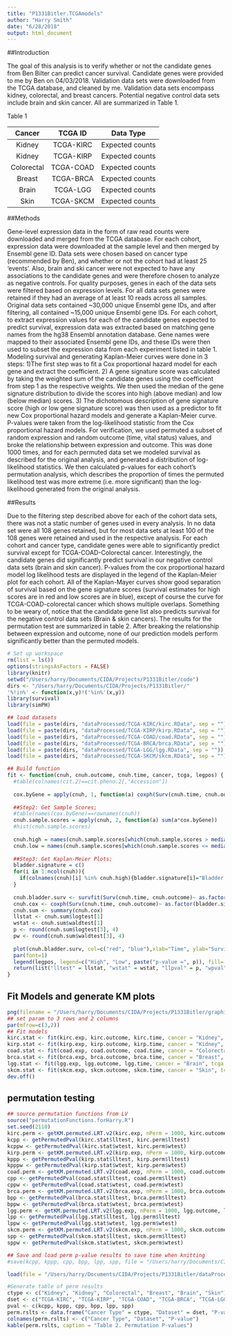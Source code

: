 ```yaml
---
title: "P1331Bitler.TCGAmodels"
author: "Harry Smith"
date: "6/28/2018"
output: html_document
---
```


##Introduction

The goal of this analysis is to verify whether or not the candidate genes from Ben Bilter can predict cancer survival. Candidate genes were provided to me by Ben on 04/03/2018. Validation data sets were downloaded from the TCGA database, and cleaned by me. Validation data sets encompass kidney, colorectal, and breast cancers. Potential negative control data sets include brain and skin cancer. All are summarized in Table 1.  

Table 1

| Cancer | TCGA ID | Data Type | 
| :----: | :----: |:-----:|
| Kidney | TCGA-KIRC | Expected counts | 
| Kidney | TCGA-KIRP | Expected counts  | 
| Colorectal | TCGA-COAD | Expected counts  | 
| Breast | TCGA-BRCA | Expected counts  |
| Brain | TCGA-LGG | Expected counts  | 
| Skin | TCGA-SKCM | Expected counts  | 

##Methods

Gene-level expression data in the form of raw read counts were downloaded and merged from the TCGA database. For each cohort, expression data were downloaded at the sample level and then merged by Ensembl gene ID. Data sets were chosen based on cancer type (recommended by Ben), and whether or not the cohort had at least 25 'events'. Also, brain and ski cancer were not expected to have any associations to the candidate genes and were therefore chosen to analyze as negative controls.  For quality purposes, genes in each of the data sets were filtered based on expression levels. For all data sets genes were retained if they had an average of at least 10 reads across all samples. Original data sets contained ~30,000 unique Ensembl gene IDs, and after filtering, all contained ~15,000 unique Ensembl gene IDs. For each cohort, to extract expression values for each of the candidate genes expected to predict survival, expression data was extracted based on matching gene names from the hg38 Ensembl annotation database. Gene names were mapped to their associated Ensembl gene IDs, and these IDs were then used to subset the expression data from each experiment listed in table 1. 
Modeling survival and generating Kaplan-Meier curves were done in 3 steps: 1)The first step was to fit a Cox proportional hazard model for each gene and extract the coefficient. 2) A gene signature score was calculated by taking the weighted sum of the candidate genes using the coefficient from step 1 as the respective weights.  We then used the median of the gene signature distribution to divide the scores into high (above median) and low (below median) scores. 3) The dichotomous description of gene signature score (high or low gene signature score) was then used as a predictor to fit new Cox proportional hazard models and generate a Kaplan-Meier curve. P-values were taken from the log-likelihood statistic from the Cox proportional hazard models. For verification, we used permuted a subset of random expression and random outcome (time, vital status) values, and broke the relationship between expression and outcome. This was done 1000 times, and for each permuted data set we modeled survival as described for the original analysis, and generated a distribution of log-likelihood statistics. We then calculated p-values for each cohort's permutation analysis, which describes the proportion of times the permuted likelihood test was more extreme (i.e. more significant) than the log-likelihood generated from the original analysis. 

##Results

Due to the filtering step described above for each of the cohort data sets, there was not a static number of genes used in every analysis. In no data set were all 108 genes retained, but for most data sets at least 100 of the 108 genes were retained and used in the respective analysis. 
For each cohort and cancer type, candidate genes were able to significantly predict survival except for TCGA-COAD-Colorectal cancer. Interestingly, the candidate genes did significantly predict survival in our negative control data sets (brain and skin cancer). P-values from the cox proportional hazard model log likelihood tests are displayed in the legend of the Kaplan-Meier plot for each cohort. All of the Kaplan-Mayer curves show good separation of survival based on the gene signature scores (survival estimates for high scores are in red and low scores are in blue), except of course the curve for TCGA-COAD-colorectal cancer which shows multiple overlaps. Something to be weary of, notice that the candidate gene list also predicts survival for the negative control data sets (Brain & skin cancers). The results for the permutation test are summarized in table 2. After breaking the relationship between expression and outcome, none of our prediction models perform significantly better than the permuted models.


```r
# Set up workspace
rm(list = ls())
options(stringsAsFactors = FALSE)
library(knitr)
setwd("/Users/harry/Documents/CIDA/Projects/P1331Bitler/code")
dirs <- "/Users/harry/Documents/CIDA/Projects/P1331Bitler/"
'%!in%' <- function(x,y)!('%in%'(x,y))
library(survival)
library(simPH)

## load datasets
load(file = paste(dirs, "dataProcessed/TCGA-KIRC/kirc.RData", sep = ""))
load(file = paste(dirs, "dataProcessed/TCGA-KIRP/kirp.RData", sep = ""))
load(file = paste(dirs, "dataProcessed/TCGA-COAD/coad.RData", sep = ""))
load(file = paste(dirs, "dataProcessed/TCGA-BRCA/brca.RData", sep = ""))
load(file = paste(dirs, "dataProcessed/TCGA-LGG/lgg.RData", sep = ""))
load(file = paste(dirs, "dataProcessed/TCGA-SKCM/skcm.RData", sep = ""))

## Build function
fit <- function(cnuh, cnuh.outcome, cnuh.time, cancer, tcga, legpos) {
  #table(colnames(cit.2)==cit.pheno.2[,"Accession"])
  
  cox.byGene = apply(cnuh, 1, function(a) coxph(Surv(cnuh.time, cnuh.outcome) ~ a)$coefficients)
  
  ##Step2: Get Sample Scores;
  #table(names(cox.byGene)==rownames(cnuh))
  cnuh.sample.scores = apply(cnuh, 2, function(a) sum(a*cox.byGene))
  #hist(cnuh.sample.scores)
  
  cnuh.high = names(cnuh.sample.scores[which(cnuh.sample.scores > median(cnuh.sample.scores))])
  cnuh.low = names(cnuh.sample.scores[which(cnuh.sample.scores <= median(cnuh.sample.scores))])
  
  ##Step3: Get Kaplan-Meier Plots;
  bladder.signature = c()
  for(i in 1:ncol(cnuh)){
    if(colnames(cnuh)[i] %in% cnuh.high){bladder.signature[i]="Bladder High"}else{bladder.signature[i]="Bladder Low"}
  }
  
  cnuh.bladder.surv <- survfit(Surv(cnuh.time, cnuh.outcome)~ as.factor(bladder.signature), conf.type="none")
  cnuh.cox <- coxph(Surv(cnuh.time, cnuh.outcome)~ as.factor(bladder.signature))
  cnuh.sum <- summary(cnuh.cox)
  llstat <- cnuh.sum$logtest[1]
  wstat <- cnuh.sum$waldtest[1]
  p <- round(cnuh.sum$logtest[3], 4)
  pw <- round(cnuh.sum$waldtest[3], 4)
  
  plot(cnuh.bladder.surv, col=c("red", "blue"),xlab="Time", ylab="Survival Probability", main=paste("Disease-Specific Survival Predicted by", dim(cnuh)[1], "Ovarian Genes\n", cancer, "Cancer -", tcga), lwd=3.5, font=1, font.lab=1, cex.main=1.5, cex=1.4, cex.lab=1.4, cex.axis=1.4)
  par(font=1) 
  legend(legpos, legend=c("High", "Low", paste("p-value =", p)), fill= c("red", "blue", "white"),border="white", col=c("red", "blue", "black"), cex = 1.4)
  return(list("lltest" = llstat, "wstat" = wstat, "llpval" = p, "wpval" = pw))
}
```

## Fit Models and generate KM plots

```r
png(filename = "/Users/harry/Documents/CIDA/Projects/P1331Bitler/graphics/TCGA_KM_curves_Manuscript.png", height = 15, width = 15, res = 400, units = "in")
## set param to 3 rows and 2 columns
par(mfrow=c(3,2))
## Fit models
kirc.stat <- fit(kirc.exp, kirc.outcome, kirc.time, cancer = "Kidney", tcga = "TCGA-KIRC", legpos = "topright")
kirp.stat <- fit(kirp.exp, kirp.outcome, kirp.time, cancer = "Kidney", tcga = "TCGA-KIRP", legpos = "topright")
coad.stat <- fit(coad.exp, coad.outcome, coad.time, cancer = "Colorectal", tcga = "TCGA-COAD", legpos = "topright")
brca.stat <- fit(brca.exp, brca.outcome, brca.time, cancer = "Breast", tcga = "TCGA-BRCA", legpos = "topright")
lgg.stat <- fit(lgg.exp, lgg.outcome, lgg.time, cancer = "Brain", tcga = "TCGA-LGG", legpos = "topright")
skcm.stat <- fit(skcm.exp, skcm.outcome, skcm.time, cancer = "Skin", tcga = "TCGA-SKCM", legpos = "topright")
dev.off()
```

## permutation testing

```r
## source permutation functions from LV
source("permutationFunctions.forHarry.R")
set.seed(2110)
kirc.perm <- getKM.permuted.LRT.v2(kirc.exp, nPerm = 1000, kirc.outcome, kirc.time)
kcpp <- getPermutedPval(kirc.stat$lltest, kirc.perm$lltest)
kcppw <- getPermutedPval(kirc.stat$wtest, kirc.perm$wtest)
kirp.perm <- getKM.permuted.LRT.v2(kirp.exp, nPerm = 1000, kirp.outcome, kirp.time)
kppp <- getPermutedPval(kirp.stat$lltest, kirp.perm$lltest)
kpppw <- getPermutedPval(kirp.stat$wtest, kirp.perm$wtest)
coad.perm <- getKM.permuted.LRT.v2(coad.exp, nPerm = 1000, coad.outcome, coad.time)
cpp <- getPermutedPval(coad.stat$lltest, coad.perm$lltest)
cppw <- getPermutedPval(coad.stat$wtest, coad.perm$wtest)
brca.perm <- getKM.permuted.LRT.v2(brca.exp, nPerm = 1000, brca.outcome, brca.time)
bpp <- getPermutedPval(brca.stat$lltest, brca.perm$lltest)
bppw <- getPermutedPval(brca.stat$wtest, brca.perm$wtest)
lgg.perm <- getKM.permuted.LRT.v2(lgg.exp, nPerm = 1000, lgg.outcome, lgg.time)
lpp <- getPermutedPval(lgg.stat$lltest, lgg.perm$lltest)
lppw <- getPermutedPval(lgg.stat$wtest, lgg.perm$wtest)
skcm.perm <- getKM.permuted.LRT.v2(skcm.exp, nPerm = 1000, skcm.outcome, skcm.time)
spp <- getPermutedPval(skcm.stat$lltest, skcm.perm$lltest)
sppw <- getPermutedPval(skcm.stat$wtest, skcm.perm$wtest)

## Save and load perm p-value results to save time when knitting
#save(kcpp, kppp, cpp, bpp, lpp, spp, file = "/Users/harry/Documents/CIDA/Projects/P1331Bitler/dataProcessed/persResults_TCGA.RData")
```

```r
load(file = "/Users/harry/Documents/CIDA/Projects/P1331Bitler/dataProcessed/persResults_TCGA.RData")

#Generate table of perm results
ctype <- c("Kidney", "Kidney", "Colorectal", "Breast", "Brain", "Skin")
dset <- c("TCGA-KIRC", "TCGA-KIRP", "TCGA-COAD", "TCGA-BRCA", "TCGA-LGG", "TCGA-SKCM")
pval <- c(kcpp, kppp, cpp, bpp, lpp, spp)
perm.rslts <- data.frame("Cancer Type" = ctype, "Dataset" = dset, "P-value" = pval)
colnames(perm.rslts) <- c("Cancer Type", "Dataset", "P-value")
kable(perm.rslts, caption = "Table 2. Permutation P-values")
```









